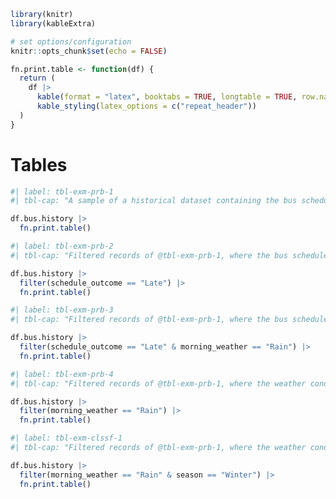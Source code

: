 ```r
library(knitr)
library(kableExtra)

# set options/configuration
knitr::opts_chunk$set(echo = FALSE)
```

```r
fn.print.table <- function(df) {
  return (
    df |>
      kable(format = "latex", booktabs = TRUE, longtable = TRUE, row.names = TRUE) |>
      kable_styling(latex_options = c("repeat_header"))
  )
}
```

# Tables

```r
#| label: tbl-exm-prb-1
#| tbl-cap: "A sample of a historical dataset containing the bus schedule outcome along with the morning weather condition for all the first 5 operating days of each month in the past year related to the route and station in @exm-prb-1 and @exm-clssf-1."

df.bus.history |>
  fn.print.table()
```

```r
#| label: tbl-exm-prb-2
#| tbl-cap: "Filtered records of @tbl-exm-prb-1, where the bus schedule outcome is _Late_."

df.bus.history |>
  filter(schedule_outcome == "Late") |>
  fn.print.table()
```

```r
#| label: tbl-exm-prb-3
#| tbl-cap: "Filtered records of @tbl-exm-prb-1, where the bus schedule outcome is _Late_ and the weather condition is _Rain_."

df.bus.history |>
  filter(schedule_outcome == "Late" & morning_weather == "Rain") |>
  fn.print.table()
```

```r
#| label: tbl-exm-prb-4
#| tbl-cap: "Filtered records of @tbl-exm-prb-1, where the weather condition is _Rain_."

df.bus.history |>
  filter(morning_weather == "Rain") |>
  fn.print.table()
```

```r
#| label: tbl-exm-clssf-1
#| tbl-cap: "Filtered records of @tbl-exm-prb-1, where the weather condition is _Rain_ and the season is _Winter_."

df.bus.history |>
  filter(morning_weather == "Rain" & season == "Winter") |>
  fn.print.table()
```
